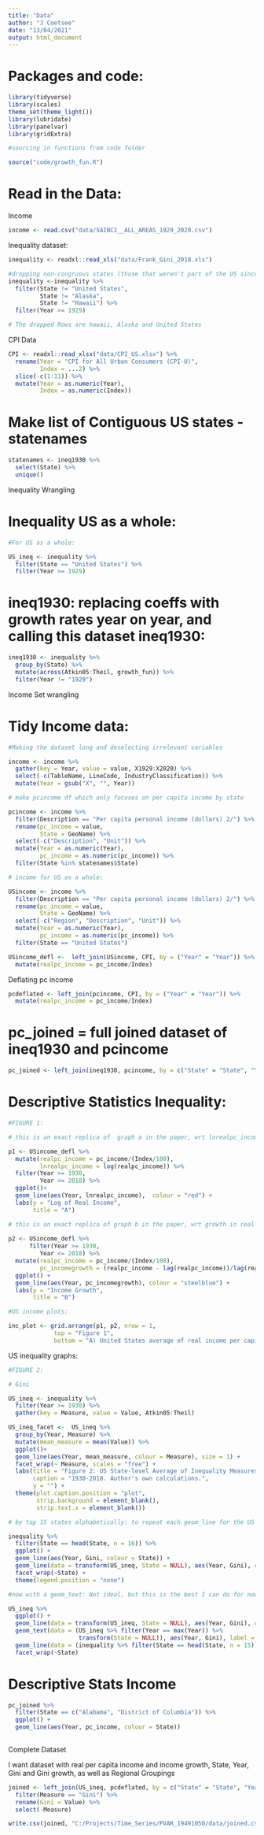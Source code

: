 ```yaml
---
title: "Data"
author: "J Coetsee"
date: "13/04/2021"
output: html_document
---
```


# Packages and code:

```r

library(tidyverse)
library(scales)
theme_set(theme_light())
library(lubridate)
library(panelvar)
library(gridExtra)

#sourcing in functions from code folder 

source("code/growth_fun.R")

```

# Read in the Data: 

Income

```r

income <- read.csv("data/SAINC1__ALL_AREAS_1929_2020.csv")

```

Inequality dataset:

```r
inequality <- readxl::read_xls("data/Frank_Gini_2018.xls")

#dropping non-congruous states (those that weren't part of the US since 1929, and filtering for years post 1929)
inequality <-inequality %>% 
  filter(State != "United States",
         State != "Alaska", 
         State != "Hawaii") %>% 
  filter(Year >= 1929) 

# The dropped Rows are hawaii, Alaska and United States

```

CPI Data

```r

CPI <- readxl::read_xlsx("data/CPI_US.xlsx") %>% 
  rename(Year = "CPI for All Urban Consumers (CPI-U)",
         Index = ...2) %>% 
  slice(-c(1:11)) %>% 
  mutate(Year = as.numeric(Year),
         Index = as.numeric(Index))

```


# Make list of Contiguous US states - statenames

```r
statenames <- ineq1930 %>%
  select(State) %>% 
  unique()
```

############ Inequality Wrangling ##############


# Inequality US as a whole:

```r

#For US as a whole:

US_ineq <- inequality %>% 
  filter(State == "United States") %>% 
  filter(Year >= 1929)

```

# ineq1930: replacing coeffs with growth rates year on year, and calling this dataset ineq1930: 

```r
ineq1930 <- inequality %>% 
  group_by(State) %>% 
  mutate(across(Atkin05:Theil, growth_fun)) %>% 
  filter(Year != "1929")

```

############### Income Set wrangling ##############


# Tidy Income data:

```r
#Making the dataset long and deselecting irrelevant variables

income <- income %>% 
  gather(key = Year, value = value, X1929:X2020) %>% 
  select(-c(TableName, LineCode, IndustryClassification)) %>%
  mutate(Year = gsub("X", "", Year))

# make pcincome df which only focuses on per capita income by state

pcincome <- income %>% 
  filter(Description == "Per capita personal income (dollars) 2/") %>% 
  rename(pc_income = value,
         State = GeoName) %>% 
  select(-c("Description", "Unit")) %>% 
  mutate(Year = as.numeric(Year),
         pc_income = as.numeric(pc_income)) %>% 
  filter(State %in% statenames$State) 

# income for US as a whole:

USincome <- income %>% 
  filter(Description == "Per capita personal income (dollars) 2/") %>% 
  rename(pc_income = value,
         State = GeoName) %>% 
  select(-c("Region", "Description", "Unit")) %>% 
  mutate(Year = as.numeric(Year),
         pc_income = as.numeric(pc_income)) %>% 
  filter(State == "United States")

USincome_defl <-  left_join(USincome, CPI, by = ("Year" = "Year")) %>% 
  mutate(realpc_income = pc_income/Index)

```

Deflating pc income

```r

pcdeflated <- left_join(pcincome, CPI, by = ("Year" = "Year")) %>% 
  mutate(realpc_income = pc_income/Index)

```


# pc_joined = full joined dataset of ineq1930 and pcincome

```r

pc_joined <- left_join(ineq1930, pcincome, by = c("State" = "State", "Year" = "Year")) 

```

# Descriptive Statistics Inequality:

```r
#FIGURE 1: 

# this is an exact replica of  graph a in the paper, wrt lnrealpc_income:

p1 <- USincome_defl %>% 
  mutate(realpc_income = pc_income/(Index/100),
         lnrealpc_income = log(realpc_income)) %>% 
  filter(Year >= 1930,
         Year <= 2018) %>% 
  ggplot()+
  geom_line(aes(Year, lnrealpc_income),  colour = "red") +
  labs(y = "Log of Real Income",
       title = "A")

# this is an exact replica of graph b in the paper, wrt growth in real pc income:  
  
p2 <- USincome_defl %>% 
      filter(Year >= 1930,
         Year <= 2018) %>% 
  mutate(realpc_income = pc_income/(Index/100),
         pc_incomegrowth = (realpc_income - lag(realpc_income))/lag(realpc_income)) %>% 
  ggplot() +
  geom_line(aes(Year, pc_incomegrowth), colour = "steelblue") +
  labs(y = "Income Growth",
       title = "B")

#US income plots:

inc_plot <- grid.arrange(p1, p2, nrow = 1,
             top = "Figure 1",
             bottom = "A) United States average of real income per capita and B) real income per capita growth at the state level, 1930–2018. Author's own calculations.")


```

US inequality graphs:

```r

#FIGURE 2: 

# Gini

US_ineq <- inequality %>% 
  filter(Year >= 1930) %>% 
  gather(key = Measure, value = Value, Atkin05:Theil)

US_ineq_facet <-  US_ineq %>% 
  group_by(Year, Measure) %>% 
  mutate(mean_measure = mean(Value)) %>% 
  ggplot()+
  geom_line(aes(Year, mean_measure, colour = Measure), size = 1) +
  facet_wrap(~ Measure, scales = "free") +
  labs(title = "Figure 2: US State-level Average of Inequality Measures",
       caption = "1930-2018. Author's own calculations.",
       y = "") +
  theme(plot.caption.position = "plot",
        strip.background = element_blank(),
        strip.text.x = element_blank())

# by top 15 states alphabetically: to repeat each geom_line for the US for each facet, use transform to make the State variable NULL - I struggled with this for a long time

inequality %>% 
  filter(State == head(State, n = 16)) %>% 
  ggplot() +
  geom_line(aes(Year, Gini, colour = State)) +
  geom_line(data = transform(US_ineq, State = NULL), aes(Year, Gini), colour = "Black", alpha = 0.5) +
  facet_wrap(~State) +
  theme(legend.position = "none")

#now with a geom_text: Not ideal, but this is the best I can do for now

US_ineq %>% 
  ggplot() +
  geom_line(data = transform(US_ineq, State = NULL), aes(Year, Gini), colour = "Black", alpha = 0.5) +
  geom_text(data = (US_ineq %>% filter(Year == max(Year)) %>% 
                    transform(State = NULL)), aes(Year, Gini), label = "US", size = 2) +
  geom_line(data = (inequality %>% filter(State == head(State, n = 15))), aes(Year, Gini, colour = State)) +
  facet_wrap(~State)

```

# Descriptive Stats Income

```r

pc_joined %>% 
  filter(State == c("Alabama", "District of Columbia")) %>% 
  ggplot() +
  geom_line(aes(Year, pc_income, colour = State))
  
```


####### Complete Dataset ########

I want dataset with real per capita income and income growth, State, Year, Gini and Gini growth, as well as Regional Groupings

```r

joined <- left_join(US_ineq, pcdeflated, by = c("State" = "State", "Year" = "Year")) %>% 
  filter(Measure == "Gini") %>% 
  rename(Gini = Value) %>% 
  select(-Measure)

write.csv(joined, "C:/Projects/Time_Series/PVAR_19491050/data/joined.csv")

```





